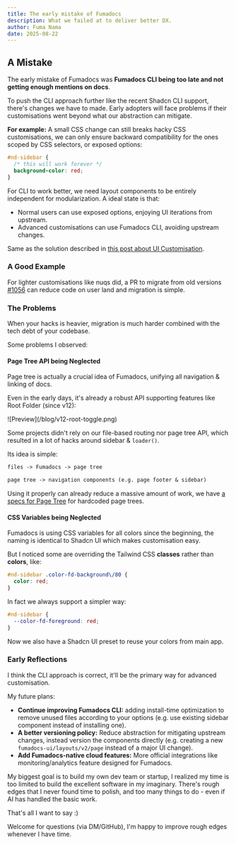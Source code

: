```yaml
---
title: The early mistake of Fumadocs
description: What we failed at to deliver better DX.
author: Fuma Nama
date: 2025-08-22
---
```


## A Mistake

The early mistake of Fumadocs was **Fumadocs CLI being too late and not getting enough mentions on docs**.

To push the CLI approach further like the recent Shadcn CLI support, there's changes we have to made.
Early adopters will face problems if their customisations went beyond what our abstraction can mitigate.

**For example:** A small CSS change can still breaks hacky CSS customisations, we can only ensure backward compatibility for the ones scoped by CSS selectors, or exposed options:

```css
#nd-sidebar {
  /* this will work forever */
  background-color: red;
}
```

For CLI to work better, we need layout components to be entirely independent for modularization. A ideal state is that:

- Normal users can use exposed options, enjoying UI iterations from upstream.
- Advanced customisations can use Fumadocs CLI, avoiding upstream changes.

Same as the solution described in [this post about UI Customisation](/blog/customise-ui#the-solution).

### A Good Example

For lighter customisations like nuqs did, a PR to migrate from old versions [#1056](https://github.com/47ng/nuqs/pull/1056) can reduce code on user land and migration is simple.

### The Problems

When your hacks is heavier, migration is much harder combined with the tech debt of your codebase.

Some problems I observed:

#### Page Tree API being Neglected

Page tree is actually a crucial idea of Fumadocs, unifying all navigation & linking of docs.

Even in the early days, it's already a robust API supporting features like Root Folder (since v12):

<div className="flex flex-row justify-center mx-auto max-w-[300px]">
  ![Preview](/blog/v12-root-toggle.png)
</div>

Some projects didn't rely on our file-based routing nor page tree API, which resulted in a lot of hacks around sidebar & `loader()`.

Its idea is simple:

```txt tab="Server"
files -> Fumadocs -> page tree
```

```txt tab="Client"
page tree -> navigation components (e.g. page footer & sidebar)
```

Using it properly can already reduce a massive amount of work, we have [a specs for Page Tree](/docs/headless/page-tree) for hardcoded page trees.

#### CSS Variables being Neglected

Fumadocs is using CSS variables for all colors since the beginning, the naming is identical to Shadcn UI which makes customisation easy.

But I noticed some are overriding the Tailwind CSS **classes** rather than **colors**, like:

```css
#nd-sidebar .color-fd-background\/80 {
  color: red;
}
```

In fact we always support a simpler way:

```css
#nd-sidebar {
  --color-fd-foreground: red;
}
```

Now we also have a Shadcn UI preset to reuse your colors from main app.

### Early Reflections

I think the CLI approach is correct, it'll be the primary way for advanced customisation.

My future plans:

- **Continue improving Fumadocs CLI:** adding install-time optimization to remove unused files according to your options (e.g. use existing sidebar component instead of installing one).
- **A better versioning policy:** Reduce abstraction for mitigating upstream changes, instead version the components directly (e.g. creating a new `fumadocs-ui/layouts/v2/page` instead of a major UI change).
- **Add Fumadocs-native cloud features:** More official integrations like monitoring/analytics feature designed for Fumadocs.

My biggest goal is to build my own dev team or startup, I realized my time is too limited to build the excellent software in my imaginary.
There's rough edges that I never found time to polish, and too many things to do - even if AI has handled the basic work.

That's all I want to say :)

Welcome for questions (via DM/GitHub), I'm happy to improve rough edges whenever I have time.
